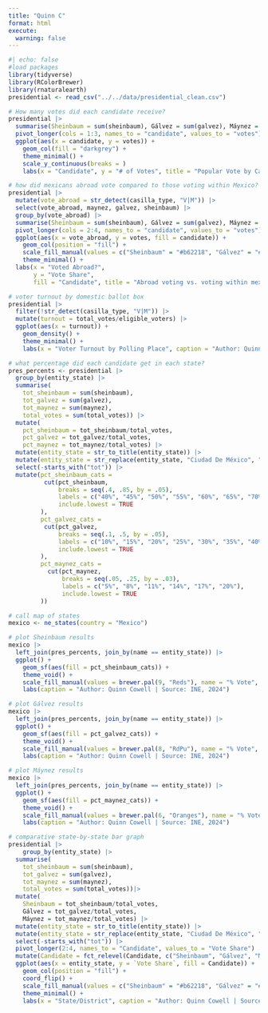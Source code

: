 ```yaml
---
title: "Quinn C"
format: html
execute: 
  warning: false
---
```


```r
#| echo: false
#load packages
library(tidyverse)
library(RColorBrewer)
library(rnaturalearth)
presidential <- read_csv("../../data/presidential_clean.csv")
```


```r
# How many votes did each candidate receive?
presidential |>
  summarise(Sheinbaum = sum(sheinbaum), Gálvez = sum(galvez), Máynez = sum(maynez)) |>
  pivot_longer(cols = 1:3, names_to = "candidate", values_to = "votes") |>
  ggplot(aes(x = candidate, y = votes)) +
    geom_col(fill = "darkgrey") +
    theme_minimal() +
    scale_y_continuous(breaks = )
    labs(x = "Candidate", y = "# of Votes", title = "Popular Vote by Candidate", caption = "Author: Quinn Cowell | Date: 4.27.2025 | Source: INE, 2024")
```

```r
# how did mexicans abroad vote compared to those voting within Mexico?
presidential |>
  mutate(vote_abroad = str_detect(casilla_type, "V|M")) |>
  select(vote_abroad, maynez, galvez, sheinbaum) |>
  group_by(vote_abroad) |>
  summarise(Sheinbaum = sum(sheinbaum), Gálvez = sum(galvez), Máynez = sum(maynez)) |>
  pivot_longer(cols = 2:4, names_to = "candidate", values_to = "votes") |>
  ggplot(aes(x = vote_abroad, y = votes, fill = candidate)) +
    geom_col(position = "fill") +
    scale_fill_manual(values = c("Sheinbaum" = "#b62218", "Gálvez" = "#ef64bc", "Máynez" = "#FF8C00")) +
    theme_minimal() +
  labs(x = "Voted Abroad?",
       y = "Vote Share",
       fill = "Candidate", title = "Abroad voting vs. voting within mexico", caption = "Author: Quinn Cowell | Source: INE, 2024")
```

```r
# voter turnout by domestic ballot box
presidential |>
  filter(!str_detect(casilla_type, "V|M")) |>
  mutate(turnout = total_votes/eligible_voters) |>
  ggplot(aes(x = turnout)) +
    geom_density() +
    theme_minimal() +
    labs(x = "Voter Turnout by Polling Place", caption = "Author: Quinn Cowell | Source: INE, 2024")
```

```r
# what percentage did each candidate get in each state?
pres_percents <- presidential |>
  group_by(entity_state) |>
  summarise(
    tot_sheinbaum = sum(sheinbaum), 
    tot_galvez = sum(galvez), 
    tot_maynez = sum(maynez), 
    total_votes = sum(total_votes)) |>
  mutate(
    pct_sheinbaum = tot_sheinbaum/total_votes, 
    pct_galvez = tot_galvez/total_votes, 
    pct_maynez = tot_maynez/total_votes) |>
  mutate(entity_state = str_to_title(entity_state)) |>
  mutate(entity_state = str_replace(entity_state, "Ciudad De México", "Distrito Federal")) |>
  select(-starts_with("tot")) |>
  mutate(pct_sheinbaum_cats = 
          cut(pct_sheinbaum,
              breaks = seq(.4, .85, by = .05),
              labels = c("40%", "45%", "50%", "55%", "60%", "65%", "70%", "75%", "80%"),
              include.lowest = TRUE
         ), 
         pct_galvez_cats =
          cut(pct_galvez,
              breaks = seq(.1, .5, by = .05),
              labels = c("10%", "15%", "20%", "25%", "30%", "35%", "40%", "45%"),
              include.lowest = TRUE
         ),
         pct_maynez_cats =
           cut(pct_maynez,
               breaks = seq(.05, .25, by = .03),
               labels = c("5%", "8%", "11%", "14%", "17%", "20%"),
               include.lowest = TRUE
         ))

# call map of states
mexico <- ne_states(country = "Mexico")

# plot Sheinbaum results
mexico |>
  left_join(pres_percents, join_by(name == entity_state)) |>
  ggplot() +
    geom_sf(aes(fill = pct_sheinbaum_cats)) +
    theme_void() +
    scale_fill_manual(values = brewer.pal(9, "Reds"), name = "% Vote", na.translate = FALSE) +
    labs(caption = "Author: Quinn Cowell | Source: INE, 2024")
```
```r
# plot Gálvez results
mexico |>
  left_join(pres_percents, join_by(name == entity_state)) |>
  ggplot() +
    geom_sf(aes(fill = pct_galvez_cats)) +
    theme_void() +
    scale_fill_manual(values = brewer.pal(8, "RdPu"), name = "% Vote", na.translate = FALSE) +
    labs(caption = "Author: Quinn Cowell | Source: INE, 2024")
```
```r
# plot Máynez results
mexico |>
  left_join(pres_percents, join_by(name == entity_state)) |>
  ggplot() +
    geom_sf(aes(fill = pct_maynez_cats)) +
    theme_void() +
    scale_fill_manual(values = brewer.pal(6, "Oranges"), name = "% Vote", na.translate = FALSE) +
    labs(caption = "Author: Quinn Cowell | Source: INE, 2024")
```

```r
# comparative state-by-state bar graph
presidential |>
    group_by(entity_state) |>
  summarise(
    tot_sheinbaum = sum(sheinbaum), 
    tot_galvez = sum(galvez), 
    tot_maynez = sum(maynez),
    total_votes = sum(total_votes))|>
  mutate(
    Sheinbaum = tot_sheinbaum/total_votes, 
    Gálvez = tot_galvez/total_votes, 
    Máynez = tot_maynez/total_votes) |>
  mutate(entity_state = str_to_title(entity_state)) |>
  mutate(entity_state = str_replace(entity_state, "Ciudad De México", "Distrito Federal")) |>
  select(-starts_with("tot")) |>
  pivot_longer(2:4, names_to = "Candidate", values_to = "Vote Share") |>
  mutate(Candidate = fct_relevel(Candidate, c("Sheinbaum", "Gálvez", "Máynez"))) |>
  ggplot(aes(x = entity_state, y = `Vote Share`, fill = Candidate)) +
    geom_col(position = "fill") +
    coord_flip() + 
    scale_fill_manual(values = c("Sheinbaum" = "#b62218", "Gálvez" = "#ef64bc", "Máynez" = "#FF8C00")) +
    theme_minimal() +
    labs(x = "State/District", caption = "Author: Quinn Cowell | Source: INE, 2024")

```


